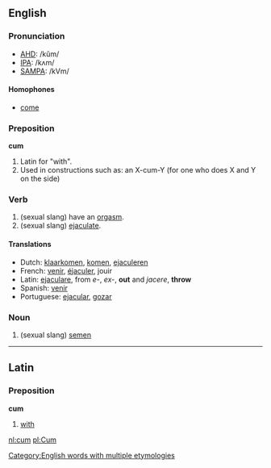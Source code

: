 ==English==
=== Pronunciation ===
*[[w:AHD|AHD]]: /kŭm/
*[[w:IPA|IPA]]: /kʌm/
*[[w:SAMPA|SAMPA]]: /kVm/

====Homophones====
*[[come]]

===Preposition===
'''cum'''
# Latin for "with".
# Used in constructions such as: an X-cum-Y (for one who does X and Y on the side)<!-- is this use a preposition?  Yes. -->

=== Verb ===
# (sexual slang) have an [[orgasm]].
# (sexual slang) [[ejaculate]].

====Translations====
*Dutch: [[klaarkomen]], [[komen]], [[ejaculeren]]
*French: [[venir]], [[éjaculer]], jouir
*Latin: [[ejaculare]], from ''e-'', ''ex-'', '''out''' and ''jacere'', '''throw'''
*Spanish: [[venir]]
*Portuguese: [[ejacular]], [[gozar]]

=== Noun ===
# (sexual slang) [[semen]]

----

==Latin==
===Preposition===
'''cum'''

# [[with]]

[[nl:cum]]
[[pl:Cum]]
[[Category:English words with multiple etymologies]]